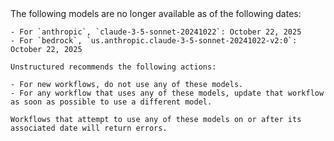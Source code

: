 <Warning>
    The following models are no longer available as of the following dates:

    - For `anthropic`, `claude-3-5-sonnet-20241022`: October 22, 2025
    - For `bedrock`, `us.anthropic.claude-3-5-sonnet-20241022-v2:0`: October 22, 2025

    Unstructured recommends the following actions:

    - For new workflows, do not use any of these models.
    - For any workflow that uses any of these models, update that workflow as soon as possible to use a different model.

    Workflows that attempt to use any of these models on or after its associated date will return errors.
</Warning>